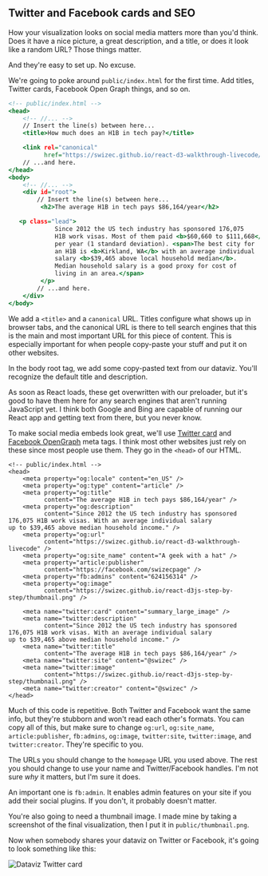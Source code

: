 ## Twitter and Facebook cards and SEO

How your visualization looks on social media matters more than you'd think.
Does it have a nice picture, a great description, and a title, or does it look
like a random URL? Those things matter.

And they're easy to set up. No excuse.

We're going to poke around `public/index.html` for the first time. Add titles,
Twitter cards, Facebook Open Graph things, and so on.

```{.html caption="Basic SEO"}
<!-- public/index.html -->
<head>
    <!-- //... -->
    // Insert the line(s) between here...
    <title>How much does an H1B in tech pay?</title>

    <link rel="canonical"
          href="https://swizec.github.io/react-d3-walkthrough-livecode/" />
    // ...and here.
</head>
<body>
    <!-- //... -->
    <div id="root">
        // Insert the line(s) between here...
         <h2>The average H1B in tech pays $86,164/year</h2>

   <p class="lead">
             Since 2012 the US tech industry has sponsored 176,075
             H1B work visas. Most of them paid <b>$60,660 to $111,668</b>
             per year (1 standard deviation). <span>The best city for
             an H1B is <b>Kirkland, WA</b> with an average individual
             salary <b>$39,465 above local household median</b>.
             Median household salary is a good proxy for cost of
             living in an area.</span>
         </p>
        // ...and here.
    </div>
</body>
```

We add a `<title>` and a `canonical` URL. Titles configure what shows up in
browser tabs, and the canonical URL is there to tell search engines that this
is the main and most important URL for this piece of content. This is
especially important for when people copy-paste your stuff and put it on other
websites.

In the body root tag, we add some copy-pasted text from our dataviz. You'll
recognize the default title and description.

As soon as React loads, these get overwritten with our preloader, but it's good
to have them here for any search engines that aren't running JavaScript yet. I
think both Google and Bing are capable of running our React app and getting
text from there, but you never know.

To make social media embeds look great, we'll use
[Twitter card](https://dev.twitter.com/cards/types/summary-large-image) and
[Facebook OpenGraph](https://developers.facebook.com/docs/sharing/webmasters)
meta tags. I think most other websites just rely on these since most people use
them. They go in the `<head>` of our HTML.

```{.javascript caption="Add FB and Twitter cards"}
<!-- public/index.html -->
<head>
    <meta property="og:locale" content="en_US" />
    <meta property="og:type" content="article" />
    <meta property="og:title"
          content="The average H1B in tech pays $86,164/year" />
    <meta property="og:description"
          content="Since 2012 the US tech industry has sponsored
176,075 H1B work visas. With an average individual salary
up to $39,465 above median household income." />
    <meta property="og:url"
          content="https://swizec.github.io/react-d3-walkthrough-livecode" />
    <meta property="og:site_name" content="A geek with a hat" />
    <meta property="article:publisher"
          content="https://facebook.com/swizecpage" />
    <meta property="fb:admins" content="624156314" />
    <meta property="og:image"
          content="https://swizec.github.io/react-d3js-step-by-step/thumbnail.png" />

    <meta name="twitter:card" content="summary_large_image" />
    <meta name="twitter:description"
          content="Since 2012 the US tech industry has sponsored
176,075 H1B work visas. With an average individual salary
up to $39,465 above median household income." />
    <meta name="twitter:title"
          content="The average H1B in tech pays $86,164/year" />
    <meta name="twitter:site" content="@swizec" />
    <meta name="twitter:image"
          content="https://swizec.github.io/react-d3js-step-by-step/thumbnail.png" />
    <meta name="twitter:creator" content="@swizec" />
</head>
```

Much of this code is repetitive. Both Twitter and Facebook want the same info,
but they're stubborn and won't read each other's formats. You can copy all of
this, but make sure to change `og:url`, `og:site_name`, `article:publisher`,
`fb:admins`, `og:image`, `twitter:site`, `twitter:image`, and
`twitter:creator`. They're specific to you.

The URLs you should change to the `homepage` URL you used above. The rest you
should change to use your name and Twitter/Facebook handles. I'm not sure _why_
it matters, but I'm sure it does.

An important one is `fb:admin`. It enables admin features on your site if you
add their social plugins. If you don't, it probably doesn't matter.

You're also going to need a thumbnail image. I made mine by taking a screenshot
of the final visualization, then I put it in `public/thumbnail.png`.

Now when somebody shares your dataviz on Twitter or Facebook, it's going to
look something like this:

![Dataviz Twitter card](https://raw.githubusercontent.com/Swizec/react-d3js-es6-ebook/2018-version/manuscript/resources/images/es6v2/twitter-card.png)